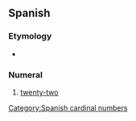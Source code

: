 ==Spanish==

===Etymology===
{{compound|veinte|y|dos|lang=es}}
{{cardinalbox|es|21|22|23|veintiuno|veintitres|ord=vigésimo dos}}
* {{es-IPA}}

===Numeral===
{{head|es|numeral}}

# [[twenty-two]]
[[Category:Spanish cardinal numbers]]